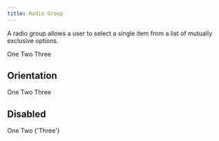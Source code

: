 ```yaml
---
title: Radio Group
---
```


A radio group allows a user to select a single item from a list of mutually exclusive options.

<Example>
  <RadioGroup>
    <Radio value="one">One</Radio>
    <Radio value="two">Two</Radio>
    <Radio value="three">Three</Radio>
  </RadioGroup>
</Example>

## Orientation

<Example>
  <RadioGroup orientation="horizontal">
    <Radio value="one">One</Radio>
    <Radio value="two">Two</Radio>
    <Radio value="three">Three</Radio>
  </RadioGroup>
</Example>

## Disabled

<Example>
  <RadioGroup>
    <Radio value="one">One</Radio>
    <Radio value="two">Two</Radio>
    <Radio value="three" isDisabled>
      {'Three'}
    </Radio>
  </RadioGroup>
</Example>
